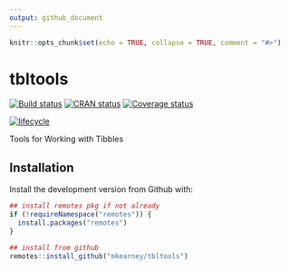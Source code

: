 ```yaml
---
output: github_document
---
```


<!-- README.md is generated from README.Rmd. Please edit that file -->

```r
knitr::opts_chunk$set(echo = TRUE, collapse = TRUE, comment = "#>")
```
# tbltools

[![Build status](https://travis-ci.org/mkearney/tbltools.svg?branch=master)](https://travis-ci.org/mkearney/tbltools)
[![CRAN status](https://www.r-pkg.org/badges/version/tbltools)](https://cran.r-project.org/package=tbltools)
[![Coverage status](https://codecov.io/gh/mkearney/tbltools/branch/master/graph/badge.svg)](https://codecov.io/github/mkearney/tbltools?branch=master)

<!--#![Downloads](https://cranlogs.r-pkg.org/badges/tbltools)
#![Downloads](https://cranlogs.r-pkg.org/badges/grand-total/tbltools)-->
[![lifecycle](https://img.shields.io/badge/lifecycle-experimental-orange.svg)](https://www.tidyverse.org/lifecycle/#experimental)

Tools for Working with Tibbles

## Installation

Install the development version from Github with:

``` r
## install remotes pkg if not already
if (!requireNamespace("remotes")) {
  install.packages("remotes")
}

## install from github
remotes::install_github("mkearney/tbltools")
```
